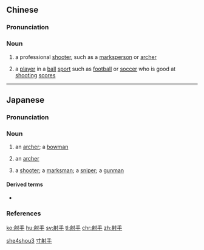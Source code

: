 ==Chinese==
{{zh-forms}}

===Pronunciation===
{{zh-pron
|m=shèshǒu
|c=se6 sau2
|mn=siā-chhiú
|cat=n
}}

===Noun===
{{zh-noun}}

# {{qualifier|occupation}} a professional [[shooter]], such as a [[marksperson]] or [[archer]]
# {{lb|zh|sports}} a [[player]] in a [[ball]] [[sport]] such as [[football]] or [[soccer]] who is good at [[shoot|shooting]] [[score]]s

[[Category:zh:Occupations|she4shou3]]
[[Category:zh:Sports|寸射手]]

----

==Japanese==
{{ja-kanjitab|い|て|yomi=k}}
{{ja-kanjitab|しゃ|しゅ|yomi=o}}

===Pronunciation===
{{ja-pron|しゃしゅ|acc=a|acc_ref=NHK,DJR|y=o}}
{{ja-pron|いて|acc=2|acc_ref=NHK,DJR|y=k|acc2=a|acc2_ref=NHK,DJR}}

===Noun===
{{ja-noun|しゃしゅ|いて}}

# an [[archer]]; a [[bowman]]
# {{lb|ja|Magic: The Gathering}} an [[archer]]
# a [[shooter]]; a [[marksman]]; a [[sniper]]; a [[gunman]]

====Derived terms====
* {{ja-r|いて座|^いて-ざ|[[Sagittarius]]}}

===References===
<references/>

{{C|ja|Archery|Athletes|Occupations|Magic: The Gathering|sort=しゃしゅ}}
[[ko:射手]]
[[hu:射手]]
[[sv:射手]]
[[tl:射手]]
[[chr:射手]]
[[zh:射手]]